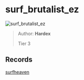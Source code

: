 
# surf_brutalist_ez

![surf_brutalist_ez](https://raw.githubusercontent.com/Sayt123/SurfMapPics/Maps-and-bonuses/csgo/surf_brutalist_ez.jpg)

> Author: **Hardex**
>
> Tier 3

## Records

[surfheaven](https://surfheaven.eu/map/surf_brutalist_ez)
